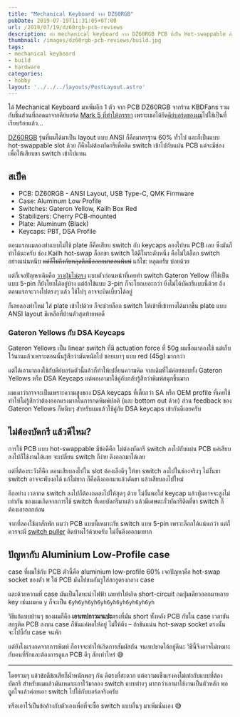 ```yaml
---
title: "Mechanical Keyboard จาก DZ60RGB"
pubDate: 2019-07-19T11:31:05+07:00
url: /2019/07/19/dz60rgb-pcb-reviews
description: ทำ mechanical keyboard จาก DZ60RGB PCB ที่เป็น Hot-swappable ด้วย
thumbnail: /images/dz60rgb-pcb-reviews/build.jpg
tags:
- mechanical keyboard
- build
- hardware
categories:
- hobby
layout: '../../../layouts/PostLayout.astro'
---
```


ได้ Mechanical Keyboard มาเพิ่มอีก 1 ตัว จาก PCB DZ60RGB จากร้าน KBDFans
รวมกับชิ้นส่วนที่ถอดมาจากคีย์บอร์ด [Mark 5 ที่ทำให้ภรรยา](https://armno.in.th/2019/05/01/custom-mechanical-keyboard-build-2/#mark-5)
เพราะเธอได้ยึด[คีย์บอร์ดของผม](https://armno.in.th/2019/05/01/custom-mechanical-keyboard-build-2/#mark-4)ไปใช้เป็นที่เรียบร้อยแล้ว...

<Picture
  src="/images/dz60rgb-pcb-reviews/build.jpg"
  alt="mechanical keyboard mark 6"
  ratio="3-2"
  caption="Mark 6"
/>

[DZ60RGB](https://kbdfans.com/collections/60/products/dz60rgb-ansi-mechanical-keyboard-pcb) รุ่นที่ผมได้มาเป็น layout แบบ ANSI ก็คือมาตรฐาน 60% ทั่วไป
และก็เป็นแบบ hot-swappable slot ด้วย ก็คือไม่ต้องบัดกรีเพื่อติด switch เข้าไปกับแผ่น PCB แต่จะมีช่องเพื่อให้เสียบขา switch เข้าไปแทน

## สเป็ค

- PCB: DZ60RGB - ANSI Layout, USB Type-C, QMK Firmware
- Case: Aluminum Low Profile
- Switches: Gateron Yellow, Kailh Box Red
- Stabilizers: Cherry PCB-mounted
- Plate: Aluminum (Black)
- Keycaps: PBT, DSA Profile

ตอนแรกผมลองทำแบบไม่ใช้ plate ก็คือเสียบ switch กับ keycaps ลองไปบน PCB เลย
ซึ่งมันก็ทำได้นะครับ ช่อง Kailh hot-swap ล็อกขา switch ได้ดีในระดับหนึ่ง
คือไม่ได้ล็อก switch อย่างแน่นหนึบ <del>แต่ก็ไม่ถึงกับหลุดติดมือออกมาตอนพิมพ์</del>
แก้ไข: หลุดครับ บ่อยด้วย

แต่ก็เจอปัญหาเดิมคือ [วางปุ่มไม่ตรง](https://armno.in.th/2019/06/08/60-percent-mechanical-keyboard-with-arrows/#%E0%B8%9F-%E0%B8%99%E0%B9%80%E0%B8%9A-%E0%B8%A2%E0%B8%A7)
แบบตัวก่อนหน้าที่เคยทำ
switch Gateron Yellow ที่ใช้เป็นแบบ 5-pin ก็ยังโยกได้อยู่บ้าง
แต่ถ้าใช้แบบ 3-pin ก็จะโยกเยอะกว่า
ยิ่งไม่ได้บัดกรีแบบนี้ด้วย ถึงตอนแรกจะวางไปตรงๆ แล้ว ใช้ไปๆ อาจจะบิดเบี้ยวได้อยู่

<Picture
  src="/images/dz60rgb-pcb-reviews/top-view.jpg"
  alt="รูปตอนวาง switch ลงไปบนบอร์ด"
  ratio="3-2"
  caption="สังเกตว่าตัว E, D และเกือบทุกปุ่มในแถวบนนั้นไม่ตรงกันเท่าไหร่ เพราะกดลงไปไม่สุด"
/>

ก็เลยลองทำใหม่ ใส่ plate เข้าไปด้วย ก็จะช่วยล็อก switch ให้เข้าที่เข้าทางได้มากขึ้น
plate แบบ ANSI layout มีเหลือที่บ้านตัวสุดท้ายพอดี

<Picture
  src="/images/dz60rgb-pcb-reviews/with-plate.jpg"
  alt="เรียง switch ใหม่โดยใช้ plate ด้วย"
  ratio="3-2"
  caption="เรียง switch ใหม่โดยใช้ plate ด้วย"
/>

### Gateron Yellows กับ DSA Keycaps

Gateron Yellows เป็น linear switch ที่มี actuation force ที่ 50g
ผมซื้อมาลองใช้ แต่เก็บไว้นานแล้วเพราะตอนนั้นรู้สึกว่ามันหนักไป ชอบเบาๆ แบบ red (45g) มากกว่า

แต่ได้เอามาลองใช้กับคีย์บอร์ดตัวนี้แล้วก็ทำให้เปลี่ยนความคิด จากเดิมที่ไม่ค่อยชอบทั้ง Gateron Yellows หรือ DSA Keycaps แต่พอเอามาใช้คู่กับกลับรู้สึกว่าพิมพ์สนุกขึ้นมาก

ผมเดาว่าอาจจะเป็นเพราะความสูงของ DSA keycaps ที่เตี้ยกว่า SA หรือ OEM profile ที่เคยใช้
ทำให้ไม่รู้สึกว่าต้องออกแรงมากในการกดพิมพ์ปกติ (และ bottom out ด้วย)
ส่วน feedback ของ Gateron Yellows ก็หนึบๆ สำหรับผมแล้วใช้คู่กับ DSA keycaps เข้ากันดีเลยครับ

<Picture
  src="/images/dz60rgb-pcb-reviews/leds.jpg"
  alt="ไฟ LED ที่ติดมากับ PCB เลย"
  ratio="16-9"
  caption="ไฟ LED ที่ติดมากับ PCB เลย แต่ละปุ่มมีไฟ LED ของตัวเอง ปกติจะปิดไว้เพราะไฟมันแยงตา"
/>

## ไม่ต้องบัดกรี แล้วดีไหม?

การใช้ PCB แบบ hot-swappable มีข้อดีคือ ไม่ต้องบัดกรี switch ลงไปกับแผ่น PCB
แค่เสียบลงไปก็ใช้งานได้เลย จะเปลี่ยน switch ก็ง่าย ดึงออกมาได้เลย

แต่ที่ต้องระวังก็คือ ตอนเสียบลงไปใน slot ต้องเล็งดีๆ ให้ขา switch ลงไปในช่องจริงๆ
ไม่งั้นขา switch อาจจะพับงอได้ แก้ไม่ยาก ก็คือดึงออกมาแล้วดัดขา แล้วเสียบลงไปใหม่

อีกอย่าง เวลากด switch ลงไปก็ต้องกดลงไปให้สุดๆ ด้วย ไม่งั้นพอใส่ keycap แล้วปุ่มอาจจะสูงไม่เท่ากัน
ของผมเกิดจากการใช้ switch ที่เคยบัดกรีมาแล้ว แล้วมีเศษตะกั่วบัดกรีติดที่ขา switch
ก็ต้องเอาออกก่อน

จากที่ลองใช้มาสักพัก ผมว่า PCB แบบนี้เหมาะกับ switch แบบ 5-pin
เพราะล็อกได้แน่นกว่า แต่ก็ควรจะมี [switch puller](https://www.google.com/search?tbm=isch&source=hp&biw=1440&bih=803&ei=hUCUXpDNKNi7rQH84ZPgBA&q=keyboard+switch+puller&oq=keyboard+switch+puller&gs_lcp=CgNpbWcQAzICCAAyBggAEAUQHjoFCAAQgwE6BggAEAgQHkorCBcSJzBnODlnMTAyZzg3Zzg2ZzgzZzgzZzg1ZzgyZzgyZzExNGc4N2c4NEodCBgSGTBnMWcxZzFnMWcxZzFnMWcxZzFnNWc1ZzNQlwlYhB1giiFoAHAAeACAAfIBiAGAD5IBBjIxLjAuMZgBAKABAaoBC2d3cy13aXotaW1n&sclient=img&ved=0ahUKEwjQo56smuXoAhXYXSsKHfzwBEwQ4dUDCAY&uact=5) ติดบ้านไว้ด้วยครับ ไม่งั้นดึงออกมายาก

<Picture
  src="/images/dz60rgb-pcb-reviews/side.jpg"
  alt="ถ่ายจากด้านข้าง"
  ratio="3-2"
/>

## ปัญหากับ Aluminium Low-Profile case

case ที่ผมใช้กับ PCB ตัวนี้คือ aluminium low-profile 60%
เจอปัญหาคือ hot-swap socket ของตัว `H` ใต้ PCB
มันไปชนกันรูใส่สกรูตรงกลาง case

และด้วยความที่ case มันเป็นโลหะนำไฟฟ้า เลยทำให้เกิด short-circuit
กดปุ่มเดียวออกมาหลาย key เช่นผมกด `y` ก็จะเป็น `6yh6yh6yh6yh6yh6yh6yh6yh6yh`

วิธีแก้แบบบ้านๆ ของผมก็คือ **เอาเทปกาวมาแปะ**ตรงที่มัน short
ทั้งหลัง PCB กับใน case เวลาขันสกรูติด PCB ลงบน case
ก็ขันแค่พอให้อยู่ ไม่ให้ตึง &ndash; ถ้าขันแน่น hot-swap socket ตรงนั้น
จะไปบี้กับ case จนหัก

แต่ยังไงแรงกดจากการพิมพ์ ก็อาจจะทำให้เกิดการสัมผัสกัน จนเทปขาดได้อยู่ดีนะ
วิธีนี้จึงอาจไม่เหมาะกับคนที่รักและต้องการดูแล PCB ดีๆ สักเท่าไหร่ 😅

<Picture
  src="/images/dz60rgb-pcb-reviews/back.jpg"
  alt="แก้ short-circuit ด้วยเทปกาว"
  ratio="3-2"
  caption="แก้ short-circuit ด้วยเทปกาว"
  width="1200"
/>

-----

โดยรวมๆ แล้วข้อดีข้อเสียก็น้ำหนักพอๆ กัน ดีตรงที่สะดวก แต่ความแข็งแรงคงไม่เท่ากับแบบที่ต้องบัดกรี
สำหรับผมแล้วมันเหมาะเอาไว้มาลอง switch แบบต่างๆ มากกว่าเอามาใช้งานเป็นตัวหลัก
พอถููกใจแล้วค่อยเอา switch ไปใช้กับบอร์ดจริงครับ

หรือเอาไว้เป็นข้ออ้างกับตัวเองเพื่อที่จะซื้อ switch แบบอื่นๆ มาเพิ่มนั่นเอง 😅
